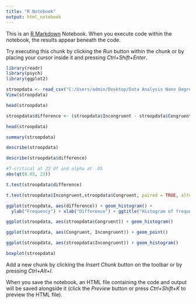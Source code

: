 ---
title: "R Notebook"
output: html_notebook
---

This is an [R Markdown](http://rmarkdown.rstudio.com) Notebook. When you execute code within the notebook, the results appear beneath the code. 

Try executing this chunk by clicking the *Run* button within the chunk or by placing your cursor inside it and pressing *Ctrl+Shift+Enter*. 
```{r}
library(readr)
library(psych)
library(ggplot2)
```


```{r}
stroopdata <- read_csv("C:/Users/admin/Desktop/Data Analysis Nano Degree/R/stroopdata.csv")
View(stroopdata)
```

```{r}
head(stroopdata)

```


```{r}
stroopdata$difference <- (stroopdata$Incongruent - stroopdata$Congruent)

```



```{r}
head(stroopdata)
```

```{r}
summary(stroopdata)
```

```{r}
describe(stroopdata)
```

```{r}

describe(stroopdata$difference)
```

```{r}
#T-critical at 23 df and alpha at .05
abs(qt(0.05, 23))
```



```{r}
t.test(stroopdata$difference)

```

```{r}
t.test(stroopdata$Incongruent,stroopdata$Congruent, paired = TRUE, alternative = "greater")
```

```{r}
ggplot(stroopdata, aes(difference)) + geom_histogram() +
  ylab("Frequency") + xlab("Difference") + ggtitle("Histogram of frequencies")

```


```{r}
ggplot(stroopdata, aes(stroopdata$Congruent)) + geom_histogram()
```

```{r}
ggplot(stroopdata, aes(Congruent, Incongruent)) + geom_point()

```

```{r}

ggplot(stroopdata, aes(stroopdata$Incongruent)) + geom_histogram()
```

```{r}
boxplot(stroopdata)
```





Add a new chunk by clicking the *Insert Chunk* button on the toolbar or by pressing *Ctrl+Alt+I*.

When you save the notebook, an HTML file containing the code and output will be saved alongside it (click the *Preview* button or press *Ctrl+Shift+K* to preview the HTML file).
